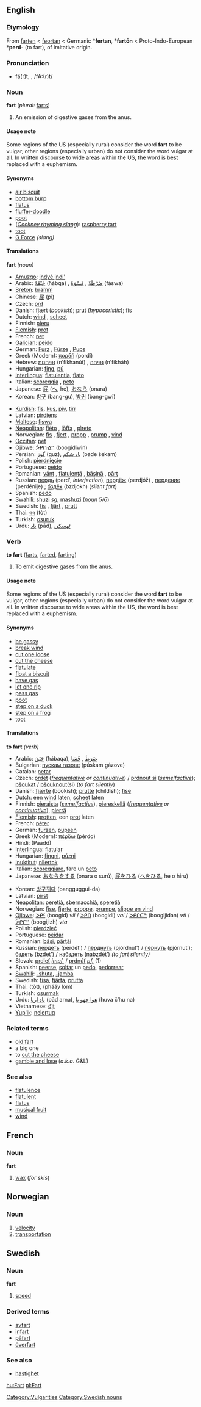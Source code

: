 ==English==

===Etymology===
From {{ME.}} [[farten]] < {{OE.}} [[feortan]] < Germanic *'''fertan''', *'''fartōn''' < Proto-Indo-European *'''perd-''' (to fart), of imitative origin.

===Pronunciation===
*fä(r)t, {{IPAchar|/fɑː(r)t/}}, /fA:(r)t/

===Noun===
'''fart''' (''plural:'' [[farts]])

# An emission of digestive gases from the anus. <!-- NOTE: In American English, at the very least, "fart" is frequently considered to be an impolite and vulgar term. Its counterpart in numerous other languages (such as Spanish and Russian) is also felt by large segments of the population to be vulgar. It is, however, not slang (which by definition goes in and out of fashion), since it has been used consistently for millennia.-->

====Usage note====
Some regions of the US (especially rural) consider the word '''fart''' to be vulgar, other regions (especially urban) do not consider the word vulgar at all. In written discourse to wide areas within the US, the word is best replaced with a euphemism.

====Synonyms====
*[[air biscuit]]
*[[bottom burp]] <!-- Noun only or also a verb? slang, euphemism, both? -->
*[[flatus]]
*[[fluffer-doodle]]
*[[poot]]
*(''[[Cockney rhyming slang]]''): [[raspberry tart]]
*[[toot]]
*[[G Force]] ''(slang)''

====Translations====
'''fart''' ''(noun)''
{{top}}
*[[Amuzgo]]: [[jndyè jndi']]
*Arabic: [[حبقة|حَبْقَةٌ]] (ħábqa) {{f}}, [[ضرطة|ضَرْطَةٌ]] {{IPAchar|(ɖárʈa)}} {{f}}, [[فسوة|فَسْوَةٌ]] (fáswa) {{f}}
*[[Breton]]: [[bramm]]
*Chinese: [[屁]] (pì)
*Czech: [[prd]] {{m}}
*Danish: [[fjært]] {{c}} (''bookish''); [[prut]] {{c}} (''[[hypocoristic]]''); [[fis]] {{c}}
*Dutch: [[wind#Dutch|wind]] {{m}}, [[scheet]] {{m}}
*Finnish: [[pieru]]
*[[Flemish]]: [[prot]] {{m}}
*French: [[pet#French|pet]] {{m}}
*[[Galician]]: [[peido]] {{m}}
*German: [[Furz]] {{m}}, [[Fürze]] {{p}}, [[Pups]] {{m}}
*Greek (Modern): [[πορδή]] (pordí) {{f}}
*Hebrew: [[נפיחנות]] (n’fikhanút) {{f}}, [[נפיחה]] (n’fikháh) {{f}}
*Hungarian: [[fing]], [[pú]]
*[[Interlingua]]: [[flatulentia]], [[flato]]
*Italian: [[scoreggia]] {{f}}, [[peto]] {{m}}
*Japanese: [[屁]] ([[へ]], he), [[おなら]] (onara)
*Korean: [[방구]] (bang-gu), [[방귀]] (bang-gwi)
{{mid}}
*[[Kurdish]]: [[fis]], [[kuş]], [[piv]], [[tirr]]
*Latvian: [[pirdiens]] {{m}}
*[[Maltese]]: [[fiswa]] {{f}}
*[[Neapolitan]]: [[fiéto]] {{m}}, [[lòffa]] {{f}}, [[pìreto]] {{m}}
*Norwegian: [[fis]] {{m}}, [[fjert]] {{m}}, [[propp]] {{m}}, [[prump]] {{m}}, [[vind]] {{m}}
*[[Occitan]]: [[pet#Occitan|pet]] {{m}}
*[[Ojibwe]]: [[ᐴᑭᑎᐎᓐ]] (boogidiwin)
*Persian: [[گوز]] (guz), [[باد شکم]] (bāde šekam)
*Polish: [[pierdnięcie]] {{n}}
*Portuguese: [[peido]] {{m}}
*Romanian: [[vânt]] {{n}}, [[flatulenţă]] {{f}}, [[băşină]] {{f}}, [[pârţ]] {{n}}
*Russian: [[пердь]] (perd', ''interjection''), [[пердёж]] (perdjóž) {{m}}, [[пердение]] (perdénije) {{n}}; [[бздёх]] (bzdjokh) {{m}} (''silent fart'')
*Spanish: [[pedo]] {{m}}
*[[Swahili]]: [[shuzi]] ''sg'', [[mashuzi]] {{p}} (''noun 5/6'')
*Swedish: [[fis]] {{c}}, [[fjärt]] {{c}}, [[prutt]] {{c}}
*Thai: [[ตด]] (tòt)
*Turkish: [[osuruk]]
*Urdu: [[پاد]] (pād), [[ٹهسکى]] {{IPAchar|(ʈhəski)}}
{{bottom}}

===Verb===
'''to fart''' ([[farts]], [[farted]], [[farting]])
#To emit digestive gases from the anus.

====Usage note====
Some regions of the US (especially rural) consider the word '''fart''' to be vulgar, other regions (especially urban) do not consider the word vulgar at all. In written discourse to wide areas within the US, the word is best replaced with a euphemism.

====Synonyms====
*[[be gassy]]
*[[break wind]]
*[[cut one loose]]
*[[cut the cheese]]
*[[flatulate]]
*[[float a biscuit]]
*[[have gas]]
*[[let one rip]]
*[[pass gas]]
*[[poot]]
*[[step on a duck]]
*[[step on a frog]]
*[[toot]]

====Translations====
'''to fart''' ''(verb)''
{{top}}
*Arabic: [[حبق|حَبَقَ]] (ħábaqa), [[ضرط|ضَرَطَ]] {{IPAchar|(ɖáraʈa)}}, [[فسا|فَسَا]] {{IPAchar|(fasáː)}}
*Bulgarian: [[пускам газове]] (púskam gázove)
*Catalan: [[petar]]
*Czech: [[prdět]] (''[[frequentative]] or [[continuative]]'') / [[prdnout si]] (''[[semelfactive]]''); [[pšoukat]] / [[pšouknout]](si) (''to fart silently'')
*Danish: [[fjærte]] (bookish); [[prutte]] (childish); [[fise]]
*Dutch: een [[wind]] laten, [[scheet]] laten
*Finnish: [[pieraista]] (''[[semelfactive]]''), [[piereskellä]] (''[[frequentative]] or [[continuative]]''), [[pierrä]]
*[[Flemish]]: [[protten]], een [[prot]] laten
*French: [[péter]]
*German: [[furzen]], [[pupsen]]
*Greek (Modern): [[πέρδω]] (pérdo)
*Hindi: (Paadd)
*[[Interlingua]]: [[flatular]]
*Hungarian: [[fingni]], [[púzni]]
*[[Inuktitut]]: [[nilertok]]
*Italian: [[scoreggiare]], fare un [[peto]]
*Japanese: [[おならをする]] (onara o surú), [[屁をひる]] ([[へをひる]], he o hiru)
{{mid}}
*Korean: [[방구뀌다]] (bangguggui-da)
*Latvian: [[pirst]]
*[[Neapolitan]]: [[peretià]], [[sbernacchià]], [[speretià]] 
*Norwegian: [[fise]], [[fjerte]], [[proppe]], [[prumpe]], [[slippe en vind]]
*[[Ojibwe]]: [[ᐴᑭᑦ]] (boogid) ''vii'' / [[ᐴᑭᑎ]] (boogidi) ''vai'' / [[ᐴᑭᒋᑕᓐ]] (boogijidan) ''vti'' / [[ᐴᑭᒋᔥ]] (boogijizh) ''vta''
*Polish: [[pierdzieć]]
*Portuguese: [[peidar]]
*Romanian: [[băşi]], [[pârţâi]]
*Russian: [[пердеть]] (perdét’) / [[пёрднуть]] (pjórdnut’) / [[пёрнуть]] (pjórnut’); [[бздеть]] (bzdet') / [[набздеть]] (nabzdét’) ''(to fart silently)''
*Slovak: [[prdieť]] ''[[impf.]]'' / [[prdnúť]] ''[[pf.]]'' (1)
*Spanish: [[peerse]], [[soltar]] un [[pedo]], [[pedorrear]]
*[[Swahili]]: [[-shuta]], [[-jamba]]
*Swedish: [[fisa]], [[fjärta]], [[prutta]]
*Thai: {{THchar|[[ตด]]}} (tòt), {{THchar|[[ผายลม]]}} (phááy lom)
*Turkish: [[osurmak]]
*Urdu: [[پاد ارنا]] (pād arna), [[هوا چهو نا]] (huva č’hu na)
*Vietnamese: [[địt]]
*[[Yup'ik]]: [[nelertuq]]
{{bottom}}

===Related terms===
*[[old fart]]<!--an older person with old-fashioned views-->
*a big one
*to [[cut the cheese]]
*[[gamble and lose]] (''a.k.a.'' G&L)

===See also===
*[[flatulence]]
*[[flatulent]]
*[[flatus]]
*[[musical fruit]]
*[[wind]]

==French==
===Noun===
'''fart''' {{m}}
# [[wax]] (''for skis'')

==Norwegian==
===Noun===
{{no-noun-cu|fart}}
# [[velocity]]
# [[transportation]]

==Swedish==
{{sv-noun|gender=Common|fart|farten|farter|farterna|farts|fartens|farters|farternas}}
===Noun===
'''fart'''
# [[speed]]

===Derived terms===
*[[avfart]]
*[[infart]]
*[[påfart]]
*[[överfart]]
===See also===
*[[hastighet]]

[[Category:Vulgarities]]
[[Category:Swedish nouns]]

[[hu:Fart]]
[[pl:Fart]]